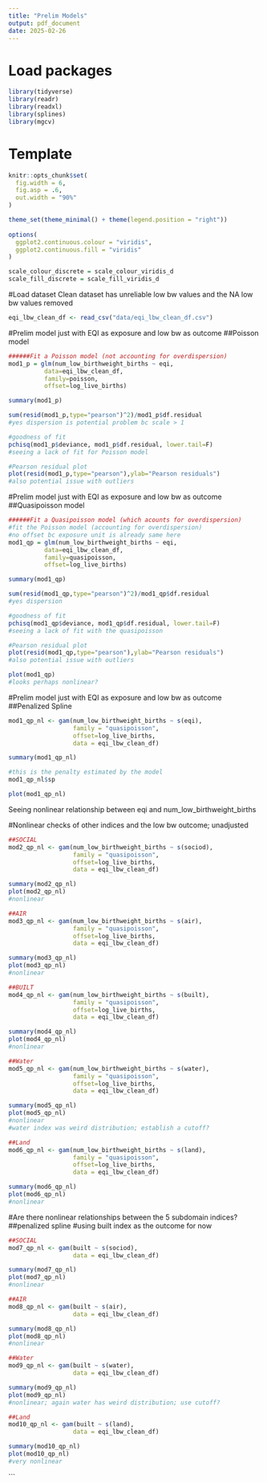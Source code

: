 ```yaml
---
title: "Prelim Models"
output: pdf_document
date: 2025-02-26
---
```


# Load packages
```r
library(tidyverse)
library(readr)
library(readxl)
library(splines)
library(mgcv)
```

# Template
```r
knitr::opts_chunk$set(
  fig.width = 6,
  fig.asp = .6,
  out.width = "90%"
)

theme_set(theme_minimal() + theme(legend.position = "right"))
 
options(
  ggplot2.continuous.colour = "viridis",
  ggplot2.continuous.fill = "viridis"
)

scale_colour_discrete = scale_colour_viridis_d
scale_fill_discrete = scale_fill_viridis_d
```

#Load dataset
Clean dataset has unreliable low bw values and the NA low bw values removed
```r
eqi_lbw_clean_df <- read_csv("data/eqi_lbw_clean_df.csv")

```

#Prelim model just with EQI as exposure and low bw as outcome
##Poisson model
```r
######Fit a Poisson model (not accounting for overdispersion)
mod1_p = glm(num_low_birthweight_births ~ eqi, 
          data=eqi_lbw_clean_df, 
          family=poisson, 
          offset=log_live_births)

summary(mod1_p)

sum(resid(mod1_p,type="pearson")^2)/mod1_p$df.residual
#yes dispersion is potential problem bc scale > 1

#goodness of fit
pchisq(mod1_p$deviance, mod1_p$df.residual, lower.tail=F)
#seeing a lack of fit for Poisson model

#Pearson residual plot
plot(resid(mod1_p,type="pearson"),ylab="Pearson residuals")
#also potential issue with outliers

```

#Prelim model just with EQI as exposure and low bw as outcome
##Quasipoisson model
```r
######Fit a Quasipoisson model (which acounts for overdispersion)
#fit the Poisson model (accounting for overdispersion)
#no offset bc exposure unit is already same here
mod1_qp = glm(num_low_birthweight_births ~ eqi, 
          data=eqi_lbw_clean_df, 
          family=quasipoisson, 
          offset=log_live_births)

summary(mod1_qp)

sum(resid(mod1_qp,type="pearson")^2)/mod1_qp$df.residual
#yes dispersion 

#goodness of fit
pchisq(mod1_qp$deviance, mod1_qp$df.residual, lower.tail=F)
#seeing a lack of fit with the quasipoisson

#Pearson residual plot
plot(resid(mod1_qp,type="pearson"),ylab="Pearson residuals")
#also potential issue with outliers

plot(mod1_qp)
#looks perhaps nonlinear?

```

#Prelim model just with EQI as exposure and low bw as outcome
##Penalized Spline
```r
mod1_qp_nl <- gam(num_low_birthweight_births ~ s(eqi),
                  family = "quasipoisson",
                  offset=log_live_births,
                  data = eqi_lbw_clean_df)

summary(mod1_qp_nl)

#this is the penalty estimated by the model 
mod1_qp_nl$sp

plot(mod1_qp_nl)

```
Seeing nonlinear relationship between eqi and num_low_birthweight_births

#Nonlinear checks of other indices and the low bw outcome; unadjusted
```r
##SOCIAL
mod2_qp_nl <- gam(num_low_birthweight_births ~ s(sociod), 
                  family = "quasipoisson",
                  offset=log_live_births,
                  data = eqi_lbw_clean_df)

summary(mod2_qp_nl)
plot(mod2_qp_nl)
#nonlinear

##AIR
mod3_qp_nl <- gam(num_low_birthweight_births ~ s(air), 
                  family = "quasipoisson",
                  offset=log_live_births,
                  data = eqi_lbw_clean_df)

summary(mod3_qp_nl)
plot(mod3_qp_nl)
#nonlinear

##BUILT
mod4_qp_nl <- gam(num_low_birthweight_births ~ s(built), 
                  family = "quasipoisson",
                  offset=log_live_births,
                  data = eqi_lbw_clean_df)

summary(mod4_qp_nl)
plot(mod4_qp_nl)
#nonlinear

##Water
mod5_qp_nl <- gam(num_low_birthweight_births ~ s(water), 
                  family = "quasipoisson",
                  offset=log_live_births,
                  data = eqi_lbw_clean_df)

summary(mod5_qp_nl)
plot(mod5_qp_nl)
#nonlinear
#water index was weird distribution; establish a cutoff?

##Land
mod6_qp_nl <- gam(num_low_birthweight_births ~ s(land), 
                  family = "quasipoisson",
                  offset=log_live_births,
                  data = eqi_lbw_clean_df)

summary(mod6_qp_nl)
plot(mod6_qp_nl)
#nonlinear

```

#Are there nonlinear relationships between the 5 subdomain indices?
##penalized spline
#using built index as the outcome for now
```r
##SOCIAL
mod7_qp_nl <- gam(built ~ s(sociod),
                  data = eqi_lbw_clean_df)

summary(mod7_qp_nl)
plot(mod7_qp_nl)
#nonlinear

##AIR
mod8_qp_nl <- gam(built ~ s(air), 
                  data = eqi_lbw_clean_df)

summary(mod8_qp_nl)
plot(mod8_qp_nl)
#nonlinear

##Water
mod9_qp_nl <- gam(built ~ s(water), 
                  data = eqi_lbw_clean_df)

summary(mod9_qp_nl)
plot(mod9_qp_nl)
#nonlinear; again water has weird distribution; use cutoff?

##Land
mod10_qp_nl <- gam(built ~ s(land), 
                  data = eqi_lbw_clean_df)

summary(mod10_qp_nl)
plot(mod10_qp_nl)
#very nonlinear

```

```

